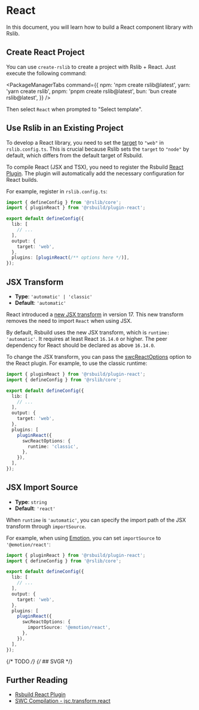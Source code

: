 # React

In this document, you will learn how to build a React component library with Rslib.

## Create React Project

You can use `create-rslib` to create a project with Rslib + React. Just execute the following command:


<PackageManagerTabs
  command={{
    npm: 'npm create rslib@latest',
    yarn: 'yarn create rslib',
    pnpm: 'pnpm create rslib@latest',
    bun: 'bun create rslib@latest',
  }}
/>

Then select `React` when prompted to "Select template".

## Use Rslib in an Existing Project

To develop a React library, you need to set the [target](/config/rsbuild/output#outputtarget) to `"web"` in `rslib.config.ts`. This is crucial because Rslib sets the `target` to `"node"` by default, which differs from the default target of Rsbuild.

To compile React (JSX and TSX), you need to register the Rsbuild [React Plugin](https://rsbuild.dev/plugins/list/plugin-react). The plugin will automatically add the necessary configuration for React builds.

For example, register in `rslib.config.ts`:

```ts title="rslib.config.ts" {2,8-11}
import { defineConfig } from '@rslib/core';
import { pluginReact } from '@rsbuild/plugin-react';

export default defineConfig({
  lib: [
    // ...
  ],
  output: {
    target: 'web',
  },
  plugins: [pluginReact(/** options here */)],
});
```

## JSX Transform

- **Type**: `'automatic' | 'classic'`
- **Default**: `'automatic'`

React introduced a [new JSX transform](https://legacy.reactjs.org/blog/2020/09/22/introducing-the-new-jsx-transform.html) in version 17. This new transform removes the need to import `React` when using JSX.

By default, Rsbuild uses the new JSX transform, which is `runtime: 'automatic'`. It requires at least React `16.14.0` or higher. The peer dependency for React should be declared as above `16.14.0`.

To change the JSX transform, you can pass the [swcReactOptions](https://rsbuild.dev/plugins/list/plugin-react#swcreactoptionsruntime) option to the React plugin. For example, to use the classic runtime:

```ts title="rslib.config.ts" {13-15}
import { pluginReact } from '@rsbuild/plugin-react';
import { defineConfig } from '@rslib/core';

export default defineConfig({
  lib: [
    // ...
  ],
  output: {
    target: 'web',
  },
  plugins: [
    pluginReact({
      swcReactOptions: {
        runtime: 'classic',
      },
    }),
  ],
});
```

## JSX Import Source

- **Type**: `string`
- **Default**: `'react'`

When `runtime` is `'automatic'`, you can specify the import path of the JSX transform through `importSource`.

For example, when using [Emotion](https://emotion.sh/), you can set `importSource` to `'@emotion/react'`:

```ts title="rslib.config.ts" {13-15}
import { pluginReact } from '@rsbuild/plugin-react';
import { defineConfig } from '@rslib/core';

export default defineConfig({
  lib: [
    // ...
  ],
  output: {
    target: 'web',
  },
  plugins: [
    pluginReact({
      swcReactOptions: {
        importSource: '@emotion/react',
      },
    }),
  ],
});
```

{/* TODO */}
{/* ## SVGR */}

## Further Reading

- [Rsbuild React Plugin](https://rsbuild.dev/plugins/list/plugin-react#swcreactoptionsruntime)
- [SWC Compilation - jsc.transform.react](https://swc.rs/docs/configuration/compilation#jsctransformreact)
